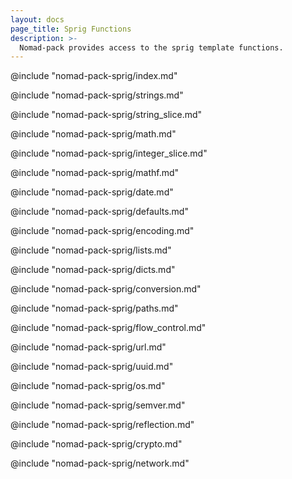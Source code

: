 ```yaml
---
layout: docs
page_title: Sprig Functions
description: >-
  Nomad-pack provides access to the sprig template functions.
---
```


@include "nomad-pack-sprig/index.md"

@include "nomad-pack-sprig/strings.md"

@include "nomad-pack-sprig/string_slice.md"

@include "nomad-pack-sprig/math.md"

@include "nomad-pack-sprig/integer_slice.md"

@include "nomad-pack-sprig/mathf.md"

@include "nomad-pack-sprig/date.md"

@include "nomad-pack-sprig/defaults.md"

@include "nomad-pack-sprig/encoding.md"

@include "nomad-pack-sprig/lists.md"

@include "nomad-pack-sprig/dicts.md"

@include "nomad-pack-sprig/conversion.md"

@include "nomad-pack-sprig/paths.md"

@include "nomad-pack-sprig/flow_control.md"

@include "nomad-pack-sprig/url.md"

<!-- Advanced -->

@include "nomad-pack-sprig/uuid.md"

@include "nomad-pack-sprig/os.md"

@include "nomad-pack-sprig/semver.md"

@include "nomad-pack-sprig/reflection.md"

@include "nomad-pack-sprig/crypto.md"

@include "nomad-pack-sprig/network.md"
